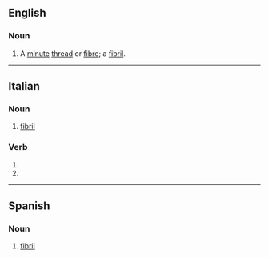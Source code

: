 ==English==

===Noun===
{{en-noun|fibrillae}}

# A [[minute]] [[thread]] or [[fibre]]; a [[fibril]].

{{Webster 1913}}

----

==Italian==

===Noun===
{{it-noun|f}}

# [[fibril]]

===Verb===
{{head|it|verb form}}

# {{inflection of|fibrillare||3|s|pres|indc|lang=it}}
# {{inflection of|fibrillare||2|s|impr|lang=it}}
----
==Spanish==

===Noun===
{{es-noun|f}}

# [[fibril]]